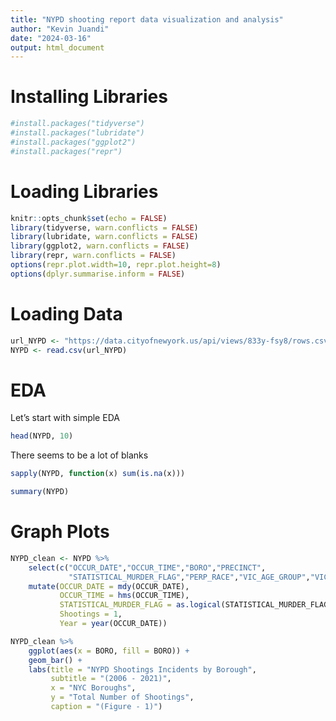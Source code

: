 ```yaml
---
title: "NYPD shooting report data visualization and analysis"
author: "Kevin Juandi"
date: "2024-03-16"
output: html_document
---
```


# Installing Libraries

```r
#install.packages("tidyverse")
#install.packages("lubridate")
#install.packages("ggplot2")
#install.packages("repr")
```

# Loading Libraries

```r
knitr::opts_chunk$set(echo = FALSE)
library(tidyverse, warn.conflicts = FALSE)
library(lubridate, warn.conflicts = FALSE)
library(ggplot2, warn.conflicts = FALSE)
library(repr, warn.conflicts = FALSE)
options(repr.plot.width=10, repr.plot.height=8)
options(dplyr.summarise.inform = FALSE)
```

# Loading Data

```r
url_NYPD <- "https://data.cityofnewyork.us/api/views/833y-fsy8/rows.csv?accessType=DOWNLOAD"
NYPD <- read.csv(url_NYPD)
```

# EDA
Let's start with simple EDA

```r
head(NYPD, 10)
```

There seems to be a lot of blanks

```r
sapply(NYPD, function(x) sum(is.na(x)))
```

```r
summary(NYPD)
```

# Graph Plots

```r
NYPD_clean <- NYPD %>%
    select(c("OCCUR_DATE","OCCUR_TIME","BORO","PRECINCT",
             "STATISTICAL_MURDER_FLAG","PERP_RACE","VIC_AGE_GROUP","VIC_SEX","VIC_RACE")) %>%
    mutate(OCCUR_DATE = mdy(OCCUR_DATE),
           OCCUR_TIME = hms(OCCUR_TIME),
           STATISTICAL_MURDER_FLAG = as.logical(STATISTICAL_MURDER_FLAG),
           Shootings = 1,
           Year = year(OCCUR_DATE))

NYPD_clean %>%
    ggplot(aes(x = BORO, fill = BORO)) +
    geom_bar() +
    labs(title = "NYPD Shootings Incidents by Borough",
         subtitle = "(2006 - 2021)",
         x = "NYC Boroughs",
         y = "Total Number of Shootings",
         caption = "(Figure - 1)")
```

